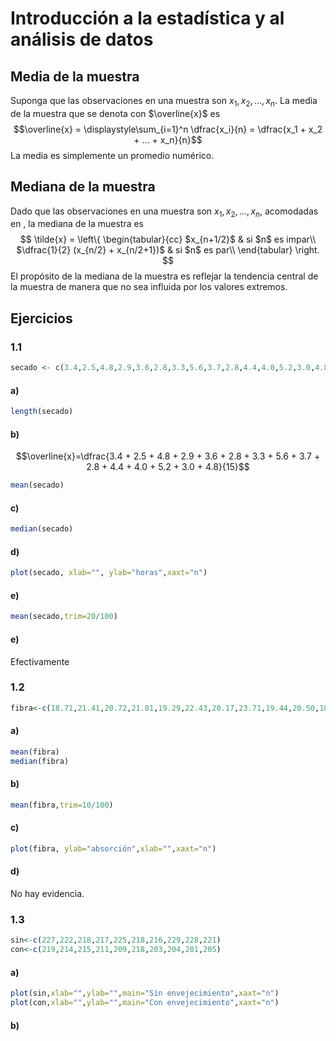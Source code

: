# Introducción a la estadística y al análisis de datos

## Media de la muestra
Suponga que las observaciones en una muestra son $x_1 ,x_2 ,...,x_n$. La media de la muestra que se denota con $\overline{x}$ es 
$$\overline{x} = \displaystyle\sum_{i=1}^n \dfrac{x_i}{n} = \dfrac{x_1 + x_2 + ... + x_n}{n}$$
La media es simplemente un promedio numérico.

## Mediana de la muestra
Dado que las observaciones en una muestra son $x_1 ,x_2 ,...,x_n$, acomodadas en \textbf{orden de magnitud creciente}, la mediana de la muestra es
$$ \tilde{x} = \left\{ 
                \begin{tabular}{cc}
                    $x_{n+1/2}$ & si $n$ es impar\\
                    $\dfrac{1}{2} (x_{n/2} + x_{n/2+1})$ & si $n$ es par\\
                \end{tabular}
                \right. $$
El  propósito  de  la mediana de la muestra es reflejar la tendencia central de la muestra de manera que no sea influida por los valores extremos.

## Ejercicios

### 1.1 

```r
secado <- c(3.4,2.5,4.8,2.9,3.6,2.8,3.3,5.6,3.7,2.8,4.4,4.0,5.2,3.0,4.8)
```

#### a)

```r
length(secado)
```

#### b)
$$\overline{x}=\dfrac{3.4 + 2.5 + 4.8 + 2.9 + 3.6 + 2.8 + 3.3 + 5.6 + 3.7 + 2.8 + 4.4 + 4.0 + 5.2 + 3.0 + 4.8}{15}$$

```r
mean(secado)
```

#### c)
```r
median(secado)
```

#### d)
```r
plot(secado, xlab="", ylab="horas",xaxt="n")
```

#### e)
```r
mean(secado,trim=20/100)
```

#### e)
Efectivamente


### 1.2
```r
fibra<-c(18.71,21.41,20.72,21.81,19.29,22.43,20.17,23.71,19.44,20.50,18.92,20.33,23.00,22.85,19.25,21.77,22.11,19.77,18.04,21.12)
```

#### a)
```r
mean(fibra)
median(fibra)
```

#### b)
```r
mean(fibra,trim=10/100)
```

#### c)
```r
plot(fibra, ylab="absorción",xlab="",xaxt="n")
```

#### d)
No hay evidencia.


### 1.3
```r
sin<-c(227,222,218,217,225,218,216,229,228,221)
con<-c(219,214,215,211,209,218,203,204,201,205) 
```

#### a)
```r
plot(sin,xlab="",ylab="",main="Sin envejecimiento",xaxt="n")
plot(con,xlab="",ylab="",main="Con envejecimiento",xaxt="n")
```

#### b)
```r

```

